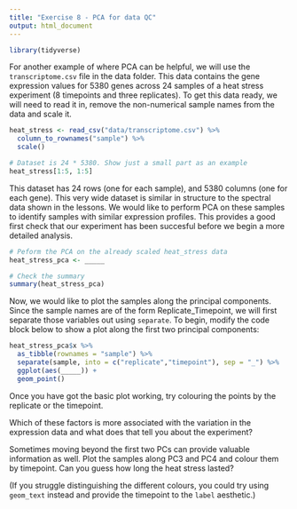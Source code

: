 ```yaml
---
title: "Exercise 8 - PCA for data QC"
output: html_document
---
```


```r
library(tidyverse)
```

For another example of where PCA can be helpful, we will use the `transcriptome.csv` file in the data
folder. This data contains the gene expression values for 5380 genes across 24 samples of a heat
stress experiment (8 timepoints and three replicates). To get this data ready, we will need to read
it in, remove the non-numerical sample names from the data and scale it.

```r
heat_stress <- read_csv("data/transcriptome.csv") %>% 
  column_to_rownames("sample") %>% 
  scale()

# Dataset is 24 * 5380. Show just a small part as an example
heat_stress[1:5, 1:5]
```

This dataset has 24 rows (one for each sample), and 5380 columns (one for each gene). This very wide
dataset is similar in structure to the spectral data shown in the lessons. We would like to perform
PCA on these samples to identify samples with similar expression profiles. This provides a good first
check that our experiment has been succesful before we begin a more detailed analysis.

```r
# Peform the PCA on the already scaled heat_stress data
heat_stress_pca <- _____

# Check the summary
summary(heat_stress_pca)
```

Now, we would like to plot the samples along the principal components. Since the sample names are of
the form Replicate_Timepoint, we will first separate those variables out using `separate`. To begin,
modify the code block below to show a plot along the first two principal components:
```r
heat_stress_pca$x %>% 
  as_tibble(rownames = "sample") %>% 
  separate(sample, into = c("replicate","timepoint"), sep = "_") %>% 
  ggplot(aes(_____)) +
  geom_point()
```

Once you have got the basic plot working, try colouring the points by the replicate or the timepoint.

Which of these factors is more associated with the variation in the expression data and what does
that tell you about the experiment?

Sometimes moving beyond the first two PCs can provide valuable information as well. Plot the samples
along PC3 and PC4 and colour them by timepoint. Can you guess how long the heat stress lasted?

(If you struggle distinguishing the different colours, you could try using `geom_text` instead and 
provide the timepoint to the `label` aesthetic.)